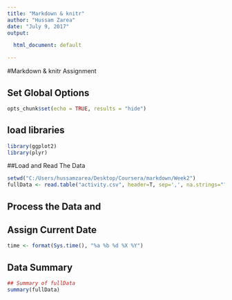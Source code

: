 ---
title: "Markdown & knitr"
author: "Hussam Zarea"
date: "July 9, 2017"
output:

  html_document: default

---
#Markdown & knitr Assignment

## Set Global Options
```{r setoptions, echo = TRUE, cache= TRUE}
opts_chunk$set(echo = TRUE, results = "hide")
```

## load libraries
```{r}
library(ggplot2)
library(plyr)
```

##Load and Read The Data
```{r echo = TRUE}
setwd("C:/Users/hussamzarea/Desktop/Coursera/markdown/Week2")
fullData <- read.table("activity.csv", header=T, sep=',', na.strings="?" )
```


## Process the Data and 


## Assign Current Date
```{r computetime}
time <- format(Sys.time(), "%a %b %d %X %Y")
```

## Data Summary
```{r  echo = TRUE}
## Summary of fullData
summary(fullData)
```


```{r scatterplot}

```





